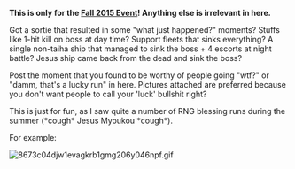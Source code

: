 '''This is only for the [[Fall 2015 Event]]! Anything else is irrelevant in here.'''

Got a sortie that resulted in some "what just happened?" moments? Stuffs like 1-hit kill on boss at day time? Support fleets that sinks everything? A single non-taiha ship that managed to sink the boss + 4 escorts at night battle? Jesus ship came back from the dead and sink the boss?

Post the moment that you found to be worthy of people going "wtf?" or "damm, that's a lucky run" in here. Pictures attached are preferred because you don't want people to call your 'luck' bullshit right?

This is just for fun, as I saw quite a number of RNG blessing runs during the summer (*cough* Jesus Myoukou *cough*). 

For example:

[[File:8673c04djw1evagkrb1gmg206y046npf.gif]]<ac_metadata title="[Fall 2015 Event] Beyond RNG Sortie Runs"> </ac_metadata>